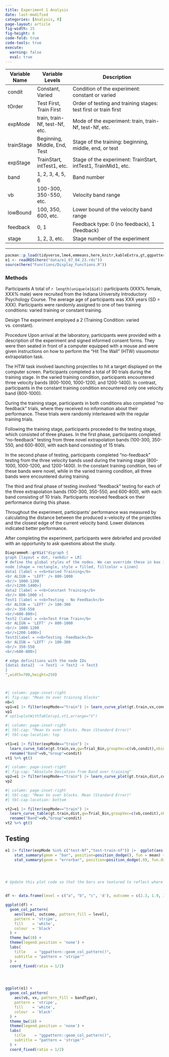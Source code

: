 ```yaml
---
title: Experiment 1 Analysis
date: last-modified
categories: [Analysis, R]
page-layout: article
fig-width: 15
fig-height: 8
code-fold: true
code-tools: true
execute: 
  warning: false
  eval: true
---
```


| Variable Name | Variable Levels                 | Description                                                                               |
|---------------|---------------------------------|-------------------------------------------------------------------------------------------|
| condit        | Constant, Varied                | Condition of the experiment: constant or varied                                             |
| tOrder        | Test First, Train First         | Order of testing and training stages: test first or train first                            |
| expMode       | train, train-Nf, test-Nf, etc.  | Mode of the experiment: train, train-Nf, test-Nf, etc.                                    |
| trainStage    | Beginning, Middle, End, Test    | Stage of the training: beginning, middle, end, or test                                    |
| expStage      | TrainStart, intTest1, etc.      | Stage of the experiment: TrainStart, intTest1, TrainMid1, etc.                            |
| band          | 1, 2, 3, 4, 5, 6               | Band number                                                                                 |
| vb            | 100-300, 350-550, etc.         | Velocity band range                                                                         |
| lowBound      | 100, 350, 600, etc.            | Lower bound of the velocity band range                                                      |
| feedback      | 0, 1                           | Feedback type: 0 (no feedback), 1 (feedback)                                               |
| stage         | 1, 2, 3, etc.                  | Stage number of the experiment                                                              |

---


```r
pacman::p_load(tidyverse,lme4,emmeans,here,knitr,kableExtra,gt,ggpattern)
e1 <- readRDS(here("data/e1_07_04_23.rds"))
source(here("Functions/Display_Functions.R"))


```



### Methods

Participants
A total of `r length(unique(e1$id))` participants (XXX% female, XXX% male) were recruited from the Indiana University Introductory Psychology Course. The average age of participants was XXX years (SD = XXX). Participants were randomly assigned to one of two training conditions: varied training or constant training. 

Design
The experiment employed a 2 (Training Condition: varied vs. constant). 

Procedure
Upon arrival at the laboratory, participants were provided with a description of the experiment and signed informed consent forms. They were then seated in front of a computer equipped with a mouse and were given instructions on how to perform the "Hit The Wall" (HTW) visuomotor extrapolation task.

The HTW task involved launching projectiles to hit a target displayed on the computer screen. Participants completed a total of 90 trials during the training stage. In the varied training condition, participants encountered three velocity bands (800-1000, 1000-1200, and 1200-1400). In contrast, participants in the constant training condition encountered only one velocity band (800-1000).

During the training stage, participants in both conditions also completed "no feedback" trials, where they received no information about their performance. These trials were randomly interleaved with the regular training trials.

Following the training stage, participants proceeded to the testing stage, which consisted of three phases. In the first phase, participants completed "no-feedback" testing from three novel extrapolation bands (100-300, 350-550, and 600-800), with each band consisting of 15 trials.

In the second phase of testing, participants completed "no-feedback" testing from the three velocity bands used during the training stage (800-1000, 1000-1200, and 1200-1400). In the constant training condition, two of these bands were novel, while in the varied training condition, all three bands were encountered during training.

The third and final phase of testing involved "feedback" testing for each of the three extrapolation bands (100-300, 350-550, and 600-800), with each band consisting of 10 trials. Participants received feedback on their performance during this phase.

Throughout the experiment, participants' performance was measured by calculating the distance between the produced x-velocity of the projectiles and the closest edge of the current velocity band. Lower distances indicated better performance.

After completing the experiment, participants were debriefed and provided with an opportunity to ask questions about the study.



```r
DiagrammeR::grViz("digraph {
graph [layout = dot, rankdir = LR]
# define the global styles of the nodes. We can override these in box if we wish
node [shape = rectangle, style = filled, fillcolor = Linen]
data1 [label = <<b>Varied Training</b>  
<br ALIGN = 'LEFT' /> 800-1000
<br/> 1000-1200
<br/>1200-1400>]
data2 [label = <<b>Constant Training</b>  
<br/> 800-1000 >]
Test1 [label = <<b>Testing - No Feedback</b>  
<br ALIGN = 'LEFT' /> 100-300
<br/> 350-550
<br/>600-800>]
Test2 [label = <<b>Test From Train</b>  
<br ALIGN = 'LEFT' /> 800-1000
<br/> 1000-1200
<br/>1200-1400>]
Test3[label = <<b>Testing -Feedback</b>  
<br ALIGN = 'LEFT' /> 100-300
<br/> 350-550
<br/>600-800>]

# edge definitions with the node IDs
{data1 data2}  -> Test1 -> Test2 -> Test3
}
",width=700,height=250)

```

```r



```




```r

```




```r
#| column: page-inset-right
#| fig-cap: "Mean Vx over training blocks"
nb=5
vp1=e1 |> filter(expMode=="train") |> learn_curve_plot(gt.train,vx,condit,facet_var=vb,groupVec=c(gt.train,condit,tOrder,id,vb),nbins=nb) 
vp1
# vpt1=plotWithTable(vp1,vt1,arrange="V") 
```



```r
#| column: page-inset-right
#| tbl-cap: "Mean Vx over blocks. Mean (Standard Error)"
#| tbl-cap-location: top

vt1=e1 |> filter(expMode=="train") |> 
  learn_curve_table(gt.train,vx,gw=Trial_Bin,groupVec=c(vb,condit),nbins=nb,prefix="Block_") |>
  rename("Band"=vb,"Group"=condit) 
vt1 %>% gt()

```

```r
#| column: page-inset-right
#| fig-cap: "Absolute Deviation from Band over training"
vp2=e1 |> filter(expMode=="train") |> learn_curve_plot(gt.train,dist,condit,facet_var=vb,groupVec=c(gt.train,condit,tOrder,id,vb),nbins=nb) 
vp2

```

```r
#| column: page-inset-right
#| tbl-cap: "Mean Vx over blocks. Mean (Standard Error)"
#| tbl-cap-location: bottom

vt2=e1 |> filter(expMode=="train") |> 
  learn_curve_table(gt.train,dist,gw=Trial_Bin,groupVec=c(vb,condit),nbins=nb,prefix="Block_") |>
  rename("Band"=vb,"Group"=condit) 
vt2 %>% gt()

```



## Testing
```r

e1 |> filter(expMode %in% c("test-Nf","test-train-nf")) |>  ggplot(aes(x = vb, y = dist,fill=condit)) +
    stat_summary(geom = "bar", position=position_dodge(), fun = mean) +
    stat_summary(geom = "errorbar", position=position_dodge(.9), fun.data = mean_se, width = .4, alpha = .7) 




# Update this plot code so that the bars are textured to reflect where the testing band is extrapolation, interpolation, or trained. The constant group trained from 800-100 only, while the varied group trained from 800-1000, 1000-1200, 1200-1400. 



```
```r


df <- data.frame(level = c("a", "b", "c", 'd'), outcome = c(2.3, 1.9, 3.2, 1))

ggplot(df) +
  geom_col_pattern(
    aes(level, outcome, pattern_fill = level), 
    pattern = 'stripe',
    fill    = 'white',
    colour  = 'black'
  ) +
  theme_bw(18) +
  theme(legend.position = 'none') + 
  labs(
    title    = "ggpattern::geom_col_pattern()",
    subtitle = "pattern = 'stripe'"
  ) +
  coord_fixed(ratio = 1/2)




ggplot(e1) +
  geom_col_pattern(
    aes(vb, vx, pattern_fill = bandType), 
    pattern = 'stripe',
    fill    = 'white',
    colour  = 'black'
  ) +
  theme_bw(18) +
  theme(legend.position = 'none') + 
  labs(
    title    = "ggpattern::geom_col_pattern()",
    subtitle = "pattern = 'stripe'"
  ) +
  coord_fixed(ratio = 1/2)
```

